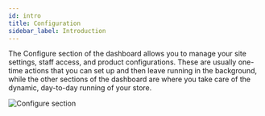 ```yaml
---
id: intro
title: Configuration
sidebar_label: Introduction
---
```


The Configure section of the dashboard allows you to manage your site settings, staff access, and product configurations. These are usually one-time actions that you can set up and then leave running in the background, while the other sections of the dashboard are where you take care of the dynamic, day-to-day running of your store.

![Configure section](../screenshots/config-home.jpg)
